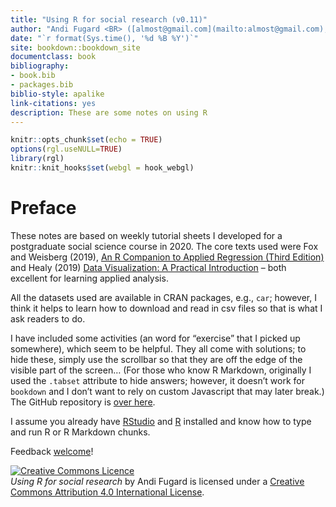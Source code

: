 ```yaml
--- 
title: "Using R for social research (v0.11)"
author: "Andi Fugard <BR> ([almost@gmail.com](mailto:almost@gmail.com), @[InductiveStep](https://twitter.com/InductiveStep))"
date: "`r format(Sys.time(), '%d %B %Y')`"
site: bookdown::bookdown_site
documentclass: book
bibliography:
- book.bib
- packages.bib
biblio-style: apalike
link-citations: yes
description: These are some notes on using R
---
```


```r
knitr::opts_chunk$set(echo = TRUE)
options(rgl.useNULL=TRUE)
library(rgl)
knitr::knit_hooks$set(webgl = hook_webgl)
```



# Preface {-}

These notes are based on weekly tutorial sheets I developed for a postgraduate social science course in 2020. The core texts used were Fox and Weisberg (2019), [An R Companion to Applied Regression (Third Edition)](https://socialsciences.mcmaster.ca/jfox/Books/Companion/) and Healy (2019) [Data Visualization: A Practical Introduction](https://socviz.co/) -- both excellent for learning applied analysis.

All the datasets used are available in CRAN packages, e.g., `car`; however, I think it helps to learn how to download and read in csv files so that is what I ask readers to do.

I have included some activities (an word for "exercise" that I picked up somewhere), which seem to be helpful. They all come with solutions; to hide these, simply use the scrollbar so that they are off the edge of the visible part of the screen... (For those who know R Markdown, originally I used the `.tabset` attribute to hide answers; however, it doesn't work for `bookdown` and I don't want to rely on custom Javascript that may later break.) The GitHub repository is [over here](https://github.com/InductiveStep/R-notes).

I assume you already have [RStudio](https://rstudio.com/) and [R](https://cran.r-project.org/) installed and know how to type and run R or R Markdown chunks.

Feedback [welcome](mailto:almost@gmail.com)!



<a rel="license" href="http://creativecommons.org/licenses/by/4.0/"><img alt="Creative Commons Licence" style="border-width:0" src="https://i.creativecommons.org/l/by/4.0/88x31.png" /></a><BR>
*Using R for social research* by Andi Fugard is licensed under a [Creative Commons Attribution 4.0 International License](https://creativecommons.org/licenses/by/4.0/).